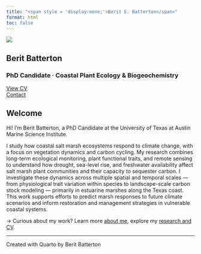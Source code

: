 ```yaml
---
title: "<span style = 'display:none;'>Berit E. Batterton</span>"
format: html
toc: false
---
```


![](files/banner.jpg){.hidden}

::: {.splash-header .text-center}
# Berit Batterton

### PhD Candidate · Coastal Plant Ecology & Biogeochemistry

[View CV](cv.qmd){.btn .btn-primary}\
[Contact](mailto:b.batterton@utexas.edu){.btn .btn-outline}
:::

::: justify
# Welcome

Hi! I'm Berit Batterton, a PhD Candidate at the University of Texas at Austin Marine Science Institute.

I study how coastal salt marsh ecosystems respond to climate change, with a focus on vegetation dynamics and carbon cycling. My research combines long-term ecological monitoring, plant functional traits, and remote sensing to understand how drought, sea-level rise, and freshwater availability affect salt marsh plant communities and their capacity to sequester carbon. I investigate these dynamics across multiple spatial and temporal scales — from physiological trait variation within species to landscape-scale carbon stock modeling — primarily in estuarine marshes along the Texas coast. This work supports efforts to predict marsh responses to future climate scenarios and inform restoration and management strategies in vulnerable coastal systems.

→ Curious about my work? Learn more [about me](about.qmd), explore my [research and CV](cv.qmd).

<!-- , or catch up on recent [updates](news.qmd) from the field. -->
:::

------------------------------------------------------------------------

Created with Quarto by Berit Batterton
